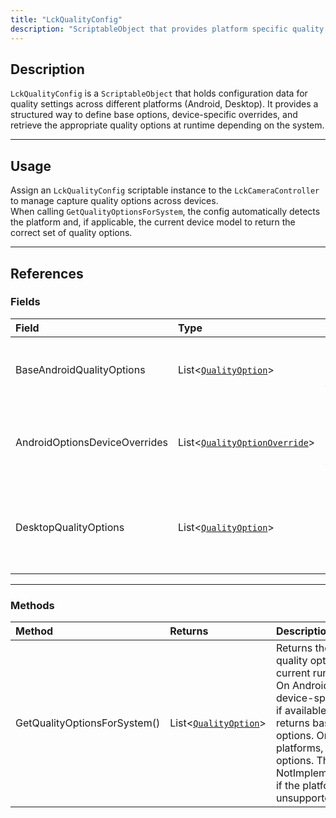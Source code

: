 ```yaml
---
title: "LckQualityConfig"
description: "ScriptableObject that provides platform specific quality configurations to the LCK tablet."
---
```


## Description

`LckQualityConfig` is a `ScriptableObject` that holds configuration data for quality settings across different platforms (Android, Desktop). It provides a structured way to define base options, device-specific overrides, and retrieve the appropriate quality options at runtime depending on the system.

---

## Usage

Assign an `LckQualityConfig` scriptable instance to the `LckCameraController` to manage capture quality options across devices.\
When calling `GetQualityOptionsForSystem`, the config automatically detects the platform and, if applicable, the current device model to return the correct set of quality options.

---

## References

### Fields

| Field                         | Type                          | Description                                                    |
| :---------------------------- | :---------------------------- | :------------------------------------------------------------- |
| BaseAndroidQualityOptions     | List\<[`QualityOption`](/api-reference/struct/QualityOption)\>         | Base quality options for Android devices.                      |
| AndroidOptionsDeviceOverrides | List\<[`QualityOptionOverride`](/api-reference/struct/QualityOptionOverride)\> | Device-specific override options for Android devices.          |
| DesktopQualityOptions         | List\<[`QualityOption`](/api-reference/struct/QualityOption)\>         | Quality options for desktop platforms (Windows, Linux, macOS). |

---

### Methods

| Method                       | Returns               | Description                                                                                                                                                                                                                                                                                     |
| :--------------------------- | :-------------------- | :---------------------------------------------------------------------------------------------------------------------------------------------------------------------------------------------------------------------------------------------------------------------------------------------- |
| GetQualityOptionsForSystem() | List\<[`QualityOption`](/api-reference/struct/QualityOption)\> | Returns the appropriate quality options for the current runtime platform. On Android, may return device-specific overrides if available; otherwise, returns base Android options. On desktop platforms, returns desktop options. Throws NotImplementedException if the platform is unsupported. |